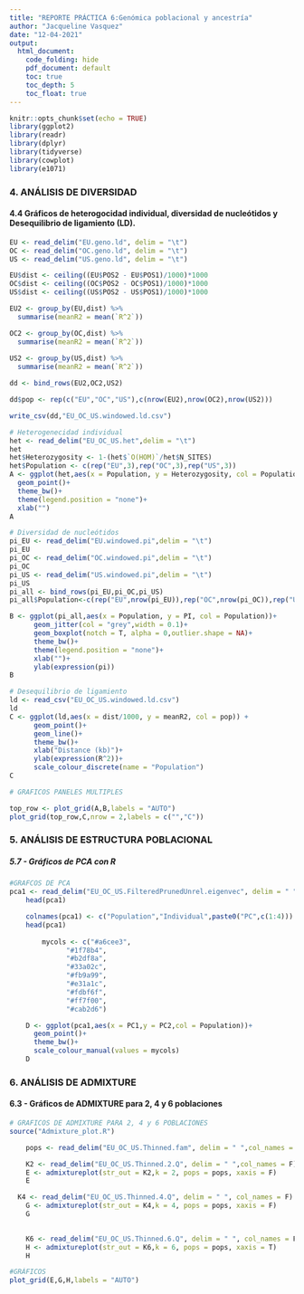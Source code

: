 ```yaml
---
title: "REPORTE PRÁCTICA 6:Genómica poblacional y ancestría"
author: "Jacqueline Vasquez"
date: "12-04-2021"
output:
  html_document:
    code_folding: hide
    pdf_document: default
    toc: true
    toc_depth: 5
    toc_float: true
---
```


```r
knitr::opts_chunk$set(echo = TRUE)
library(ggplot2)
library(readr)
library(dplyr)
library(tidyverse)
library(cowplot)
library(e1071)
```

### 4. ANÁLISIS DE DIVERSIDAD
#### 4.4 Gráficos de heterogocidad individual, diversidad de nucleótidos y Desequilibrio de ligamiento (LD).
```r
EU <- read_delim("EU.geno.ld", delim = "\t")
OC <- read_delim("OC.geno.ld", delim = "\t")
US <- read_delim("US.geno.ld", delim = "\t")

EU$dist <- ceiling((EU$POS2 - EU$POS1)/1000)*1000
OC$dist <- ceiling((OC$POS2 - OC$POS1)/1000)*1000
US$dist <- ceiling((US$POS2 - US$POS1)/1000)*1000

EU2 <- group_by(EU,dist) %>%
  summarise(meanR2 = mean(`R^2`))

OC2 <- group_by(OC,dist) %>%
  summarise(meanR2 = mean(`R^2`))
  
US2 <- group_by(US,dist) %>%
  summarise(meanR2 = mean(`R^2`))  

dd <- bind_rows(EU2,OC2,US2)

dd$pop <- rep(c("EU","OC","US"),c(nrow(EU2),nrow(OC2),nrow(US2))) 

write_csv(dd,"EU_OC_US.windowed.ld.csv")
```
```r
# Heterogenecidad individual
het <- read_delim("EU_OC_US.het",delim = "\t")
het
het$Heterozygosity <- 1-(het$`O(HOM)`/het$N_SITES) 
het$Population <- c(rep("EU",3),rep("OC",3),rep("US",3))
A <- ggplot(het,aes(x = Population, y = Heterozygosity, col = Population)) +
  geom_point()+
  theme_bw()+
  theme(legend.position = "none")+
  xlab("")
A
```


```r
# Diversidad de nucleótidos 
pi_EU <- read_delim("EU.windowed.pi",delim = "\t")
pi_EU
pi_OC <- read_delim("OC.windowed.pi",delim = "\t")
pi_OC
pi_US <- read_delim("US.windowed.pi",delim = "\t")
pi_US
pi_all <- bind_rows(pi_EU,pi_OC,pi_US)
pi_all$Population<-c(rep("EU",nrow(pi_EU)),rep("OC",nrow(pi_OC)),rep("US",nrow(pi_US)))

B <- ggplot(pi_all,aes(x = Population, y = PI, col = Population))+
      geom_jitter(col = "grey",width = 0.1)+ 
      geom_boxplot(notch = T, alpha = 0,outlier.shape = NA)+ 
      theme_bw()+
      theme(legend.position = "none")+
      xlab("")+
      ylab(expression(pi))
B

```

```r
# Desequilibrio de ligamiento
ld <- read_csv("EU_OC_US.windowed.ld.csv")
ld
C <- ggplot(ld,aes(x = dist/1000, y = meanR2, col = pop)) +
      geom_point()+
      geom_line()+
      theme_bw()+
      xlab("Distance (kb)")+
      ylab(expression(R^2))+
      scale_colour_discrete(name = "Population")
C
```


```r
# GRAFICOS PANELES MULTIPLES 

top_row <- plot_grid(A,B,labels = "AUTO")
plot_grid(top_row,C,nrow = 2,labels = c("","C"))
```


### 5. ANÁLISIS DE ESTRUCTURA POBLACIONAL
##### 5.7 - Gráficos de PCA con R

```r
#GRAFCOS DE PCA
pca1 <- read_delim("EU_OC_US.FilteredPrunedUnrel.eigenvec", delim = " ",col_names = F)
    head(pca1)
```

```r
    colnames(pca1) <- c("Population","Individual",paste0("PC",c(1:4)))
    head(pca1)
    
        mycols <- c("#a6cee3",
              "#1f78b4",
              "#b2df8a",
              "#33a02c",
              "#fb9a99",
              "#e31a1c",
              "#fdbf6f",
              "#ff7f00",
              "#cab2d6")

    D <- ggplot(pca1,aes(x = PC1,y = PC2,col = Population))+
      geom_point()+
      theme_bw()+
      scale_colour_manual(values = mycols)
    D
```


### 6. ANÁLISIS DE ADMIXTURE 
#### 6.3 - Gráficos de ADMIXTURE para 2, 4 y 6 poblaciones

```r
# GRAFICOS DE ADMIXTURE PARA 2, 4 y 6 POBLACIONES
source("Admixture_plot.R")

    pops <- read_delim("EU_OC_US.Thinned.fam", delim = " ",col_names = F)

    K2 <- read_delim("EU_OC_US.Thinned.2.Q", delim = " ",col_names = F)
    E <- admixtureplot(str_out = K2,k = 2, pops = pops, xaxis = F)
    E
```
```r
  K4 <- read_delim("EU_OC_US.Thinned.4.Q", delim = " ", col_names = F)
    G <- admixtureplot(str_out = K4,k = 4, pops = pops, xaxis = F)
    G
    
```
```r
    K6 <- read_delim("EU_OC_US.Thinned.6.Q", delim = " ", col_names = F)
    H <- admixtureplot(str_out = K6,k = 6, pops = pops, xaxis = T)
    H
```
```r
#GRÁFICOS 
plot_grid(E,G,H,labels = "AUTO")
```
